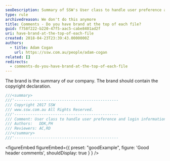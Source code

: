 ```yaml
---
seoDescription: Summary of SSW's User class to handle user preference and login information with copyright declaration.
type: rule
archivedreason: We don't do this anymore
title: Comments - Do you have brand at the top of each file?
guid: f758f222-b220-47f5-aac5-cabe8401ad2f
uri: have-brand-at-the-top-of-each-file
created: 2018-04-23T23:39:43.0000000Z
authors:
  - title: Adam Cogan
    url: https://ssw.com.au/people/adam-cogan
related: []
redirects:
  - comments-do-you-have-brand-at-the-top-of-each-file
---
```


The brand is the summary of our company.
The brand should contain the copyright declaration.

```vs
///<summary>
///'----------------------------------------------
/// Copyright 2017 SSW
/// www.ssw.com.au All Rights Reserved.
///'----------------------------------------------
/// Comment: User class to handle user preference and login information
/// Authors:   DDK,PH
/// Reviewers: AC,RD
///</summary>
///'----------------------------------------------
```

<figureEmbed figureEmbed={{
  preset: "goodExample",
  figure: 'Good header comments',
  shouldDisplay: true
} } />
